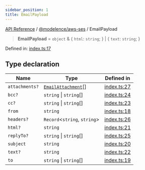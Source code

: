 ```yaml
---
sidebar_position: 1
title: EmailPayload
---
```


[API Reference](/api-reference/@modelence/aws-ses/type-aliases/../../../index) / [@modelence/aws-ses](/api-reference/@modelence/aws-ses/type-aliases/../index) / EmailPayload

> **EmailPayload** = `object` & \{ `html`: `string`; \} \| \{ `text`: `string`; \}

Defined in: [index.ts:17](https://github.com/modelence/modelence/blob/21300850024534c8cf6d8f0eeb2ddb6fe60dad37/packages/aws-ses/src/index.ts#L17)

## Type declaration

| Name | Type | Defined in |
| ------ | ------ | ------ |
| `attachments?` | [`EmailAttachment`](/api-reference/@modelence/aws-ses/type-aliases/EmailAttachment)[] | [index.ts:27](https://github.com/modelence/modelence/blob/21300850024534c8cf6d8f0eeb2ddb6fe60dad37/packages/aws-ses/src/index.ts#L27) |
| `bcc?` | `string` \| `string`[] | [index.ts:24](https://github.com/modelence/modelence/blob/21300850024534c8cf6d8f0eeb2ddb6fe60dad37/packages/aws-ses/src/index.ts#L24) |
| `cc?` | `string` \| `string`[] | [index.ts:23](https://github.com/modelence/modelence/blob/21300850024534c8cf6d8f0eeb2ddb6fe60dad37/packages/aws-ses/src/index.ts#L23) |
| `from` | `string` | [index.ts:18](https://github.com/modelence/modelence/blob/21300850024534c8cf6d8f0eeb2ddb6fe60dad37/packages/aws-ses/src/index.ts#L18) |
| `headers?` | `Record`\<`string`, `string`\> | [index.ts:26](https://github.com/modelence/modelence/blob/21300850024534c8cf6d8f0eeb2ddb6fe60dad37/packages/aws-ses/src/index.ts#L26) |
| `html?` | `string` | [index.ts:21](https://github.com/modelence/modelence/blob/21300850024534c8cf6d8f0eeb2ddb6fe60dad37/packages/aws-ses/src/index.ts#L21) |
| `replyTo?` | `string` \| `string`[] | [index.ts:25](https://github.com/modelence/modelence/blob/21300850024534c8cf6d8f0eeb2ddb6fe60dad37/packages/aws-ses/src/index.ts#L25) |
| `subject` | `string` | [index.ts:20](https://github.com/modelence/modelence/blob/21300850024534c8cf6d8f0eeb2ddb6fe60dad37/packages/aws-ses/src/index.ts#L20) |
| `text?` | `string` | [index.ts:22](https://github.com/modelence/modelence/blob/21300850024534c8cf6d8f0eeb2ddb6fe60dad37/packages/aws-ses/src/index.ts#L22) |
| `to` | `string` \| `string`[] | [index.ts:19](https://github.com/modelence/modelence/blob/21300850024534c8cf6d8f0eeb2ddb6fe60dad37/packages/aws-ses/src/index.ts#L19) |
